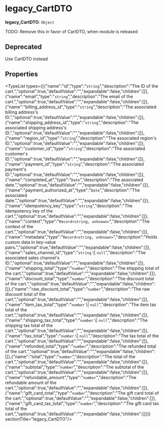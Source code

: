 
# legacy\_CartDTO

 **legacy\_CartDTO**: `Object`

TODO: Remove this in favor of CartDTO, when module is released

## Deprecated

Use CartDTO instead

## Properties

<TypeList types={[{"name":"id","type":"`string`","description":"The ID of the cart.","optional":true,"defaultValue":"","expandable":false,"children":[]},{"name":"email","type":"`string`","description":"The email of the cart.","optional":true,"defaultValue":"","expandable":false,"children":[]},{"name":"billing_address_id","type":"`string`","description":"The associated billing address's ID.","optional":true,"defaultValue":"","expandable":false,"children":[]},{"name":"shipping_address_id","type":"`string`","description":"The associated shipping address's ID.","optional":true,"defaultValue":"","expandable":false,"children":[]},{"name":"region_id","type":"`string`","description":"The associated region's ID.","optional":true,"defaultValue":"","expandable":false,"children":[]},{"name":"customer_id","type":"`string`","description":"The associated customer's ID.","optional":true,"defaultValue":"","expandable":false,"children":[]},{"name":"payment_id","type":"`string`","description":"The associated payment's ID.","optional":true,"defaultValue":"","expandable":false,"children":[]},{"name":"completed_at","type":"`Date`","description":"The associated date.","optional":true,"defaultValue":"","expandable":false,"children":[]},{"name":"payment_authorized_at","type":"`Date`","description":"The associated date.","optional":true,"defaultValue":"","expandable":false,"children":[]},{"name":"idempotency_key","type":"`string`","description":"The idempotency key of the cart.","optional":true,"defaultValue":"","expandable":false,"children":[]},{"name":"context","type":"`Record<string, unknown>`","description":"The context of the cart.","optional":true,"defaultValue":"","expandable":false,"children":[]},{"name":"metadata","type":"`Record<string, unknown>`","description":"Holds custom data in key-value pairs.","optional":true,"defaultValue":"","expandable":false,"children":[]},{"name":"sales_channel_id","type":"`string` \\| `null`","description":"The associated sales channel's ID.","optional":true,"defaultValue":"","expandable":false,"children":[]},{"name":"shipping_total","type":"`number`","description":"The shipping total of the cart.","optional":true,"defaultValue":"","expandable":false,"children":[]},{"name":"discount_total","type":"`number`","description":"The discount total of the cart.","optional":true,"defaultValue":"","expandable":false,"children":[]},{"name":"raw_discount_total","type":"`number`","description":"The raw discount total of the cart.","optional":true,"defaultValue":"","expandable":false,"children":[]},{"name":"item_tax_total","type":"`number` \\| `null`","description":"The item tax total of the cart.","optional":true,"defaultValue":"","expandable":false,"children":[]},{"name":"shipping_tax_total","type":"`number` \\| `null`","description":"The shipping tax total of the cart.","optional":true,"defaultValue":"","expandable":false,"children":[]},{"name":"tax_total","type":"`number` \\| `null`","description":"The tax total of the cart.","optional":true,"defaultValue":"","expandable":false,"children":[]},{"name":"refunded_total","type":"`number`","description":"The refunded total of the cart.","optional":true,"defaultValue":"","expandable":false,"children":[]},{"name":"total","type":"`number`","description":"The total of the cart.","optional":true,"defaultValue":"","expandable":false,"children":[]},{"name":"subtotal","type":"`number`","description":"The subtotal of the cart.","optional":true,"defaultValue":"","expandable":false,"children":[]},{"name":"refundable_amount","type":"`number`","description":"The refundable amount of the cart.","optional":true,"defaultValue":"","expandable":false,"children":[]},{"name":"gift_card_total","type":"`number`","description":"The gift card total of the cart.","optional":true,"defaultValue":"","expandable":false,"children":[]},{"name":"gift_card_tax_total","type":"`number`","description":"The gift card tax total of the cart.","optional":true,"defaultValue":"","expandable":false,"children":[]}]}  sectionTitle="legacy_CartDTO"/>

